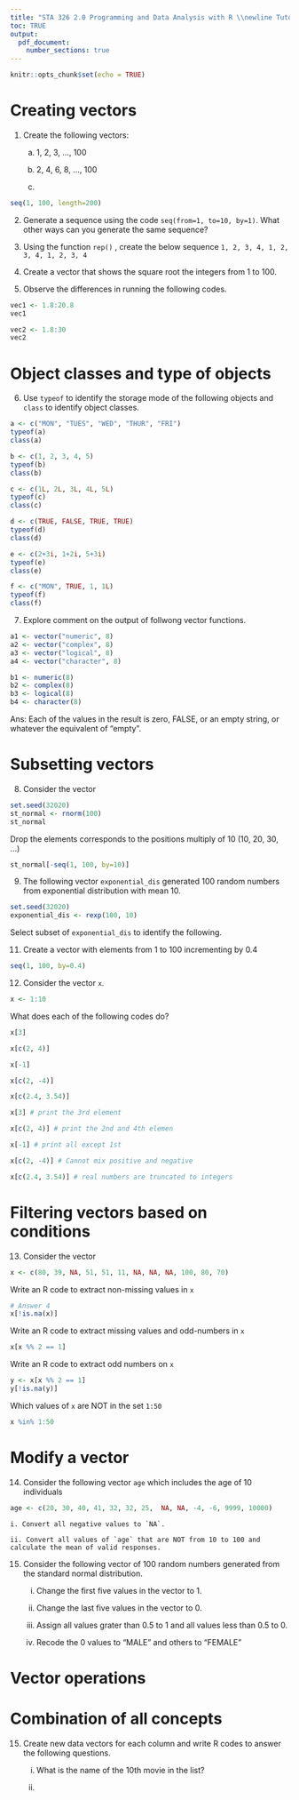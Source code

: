 ```yaml
---
title: "STA 326 2.0 Programming and Data Analysis with R \\newline Tutorial 1"
toc: TRUE
output: 
  pdf_document:
    number_sections: true
---
```


```r
knitr::opts_chunk$set(echo = TRUE)
```


# Creating vectors

1. Create the following vectors:

    (a) 1, 2, 3, ..., 100

    (b) 2, 4, 6, 8, ..., 100

    (c) 

```r
seq(1, 100, length=200)

```

2. Generate a sequence using the code `seq(from=1, to=10, by=1)`. What other ways can you generate the same sequence?


3. Using the function  `rep()` , create the below sequence `1, 2, 3, 4, 1, 2, 3, 4, 1, 2, 3, 4`

4. Create a vector that shows the square root the integers from 1 to 100.

5. Observe the differences in running the following codes.

```r
vec1 <- 1.8:20.8
vec1
```

```r
vec2 <- 1.8:30
vec2

```


# Object classes and type of objects

6. Use `typeof` to identify the storage mode of the following objects and `class` to identify object classes.

```r
a <- c("MON", "TUES", "WED", "THUR", "FRI")
typeof(a)
class(a)
```

```r
b <- c(1, 2, 3, 4, 5)
typeof(b)
class(b)
```

```r
c <- c(1L, 2L, 3L, 4L, 5L)
typeof(c)
class(c)
```

```r
d <- c(TRUE, FALSE, TRUE, TRUE)
typeof(d)
class(d)
```

```r
e <- c(2+3i, 1+2i, 5+3i)
typeof(e)
class(e)
```

```r
f <- c("MON", TRUE, 1, 1L)
typeof(f)
class(f)
```

7. Explore comment on the output of follwong vector functions. 

```r
a1 <- vector("numeric", 8)
a2 <- vector("complex", 8)
a3 <- vector("logical", 8)
a4 <- vector("character", 8)

b1 <- numeric(8)
b2 <- complex(8)
b3 <- logical(8)
b4 <- character(8)

```

Ans: Each of the values in the result is zero, FALSE, or an empty string, or whatever the equivalent of "empty".


# Subsetting vectors

8. Consider the vector 

```r
set.seed(32020)
st_normal <- rnorm(100)
st_normal
```

Drop the elements corresponds to the positions multiply of 10 (10, 20, 30, ...)

```r
st_normal[-seq(1, 100, by=10)]
```

9. The following vector `exponential_dis` generated 100 random numbers from exponential distribution with mean 10.

```r
set.seed(32020)
exponential_dis <- rexp(100, 10)
```

Select subset of `exponential_dis` to identify the following.



11. Create a vector with elements from 1 to 100 incrementing by 0.4

```r
seq(1, 100, by=0.4)
```



12. Consider the vector `x`. 

```r
x <- 1:10

```

What does each of the following codes do?

```r
x[3]

x[c(2, 4)]

x[-1]

x[c(2, -4)]

x[c(2.4, 3.54)]

```

```r
x[3] # print the 3rd element

x[c(2, 4)] # print the 2nd and 4th elemen

x[-1] # print all except 1st

x[c(2, -4)] # Cannot mix positive and negative

x[c(2.4, 3.54)] # real numbers are truncated to integers

```


# Filtering vectors based on conditions

13. Consider the vector 

```r
x <- c(80, 39, NA, 51, 51, 11, NA, NA, NA, 100, 80, 70)
```

Write an R code to extract non-missing values in `x`

```r
# Answer 4
x[!is.na(x)]

```

Write an R code to extract missing values and odd-numbers in `x`

```r
x[x %% 2 == 1]
```

Write an R code to extract odd numbers on `x`

```r
y <- x[x %% 2 == 1]
y[!is.na(y)]
```

Which values of `x` are NOT in the set `1:50`

```r
x %in% 1:50
```

# Modify a vector

14. Consider the following vector `age` which includes the age of 10 individuals

```r
age <- c(20, 30, 40, 41, 32, 32, 25,  NA, NA, -4, -6, 9999, 10000)

```

    i. Convert all negative values to `NA`.
     
    ii. Convert all values of `age` that are NOT from 10 to 100 and calculate the mean of valid responses.
    
15. Consider the following vector of 100 random numbers generated from the standard normal distribution.

    i. Change the first five values in the vector to 1.
    
    ii. Change the last five values in the vector to 0.
    
    iii. Assign all values grater than 0.5 to 1 and all values less than 0.5 to 0.
    
    iv. Recode the 0 values to "MALE" and others to "FEMALE"
    
    

# Vector operations






# Combination of all concepts

15. Create new data vectors for each column and write R codes to answer the following questions.

    i. What is the name of the 10th movie in the list?
    
    ii. 
